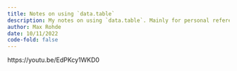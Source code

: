 ```yaml
---
title: Notes on using `data.table`
description: My notes on using `data.table`. Mainly for personal reference, but hope others may find it useful!
author: Max Rohde
date: 10/11/2022
code-fold: false
---
```


https://youtu.be/EdPKcy1WKD0

